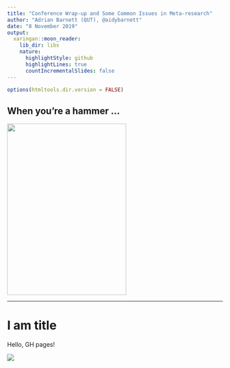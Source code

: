 ---
title: "Conference Wrap-up and Some Common Issues in Meta-research"
author: "Adrian Barnett (QUT), @aidybarnett"
date: "8 November 2019"
output:
  xaringan::moon_reader:
    lib_dir: libs
    nature:
      highlightStyle: github
      highlightLines: true
      countIncrementalSlides: false
---
```{r setup, include=FALSE}
options(htmltools.dir.version = FALSE)
```

## When you're a hammer ...

<img src="https://github.com/agbarnett/AIMOS/blob/master/figures/hammer1.JPG" width="278" height="400">

---
# I am title

Hello, GH pages!

<!--- Peter Lorre: --->
![](https://media.giphy.com/media/3oKIPvNA4Izfo9fkKQ/giphy.gif) 

